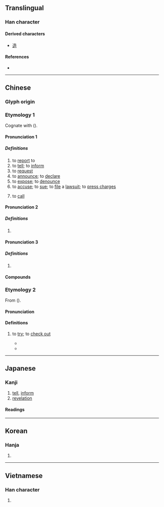 {{also|吿|吉}}
{{character info/new}}
==Translingual==
{{stroke order|strokes=7}}

===Han character===
{{Han char|rn=30|rad=口|as=04|sn=7|four=24601|canj=HGR|ids=⿱⺧口}}

====Derived characters====
* [[造]]

====References====
* {{Han ref|kx=0181.191|dkj=03381|dj=0398.040|hdz=10589.120|uh=544A|ud=21578|bh=A769|bd=42857}}

----

==Chinese==

===Glyph origin===
{{Han etym}}

===Etymology 1===
{{zh-forms|t2=吿}}
Cognate with {{cog|th|กล่าว||to say; to declare}} ({{zh-ref|Schuessler, 2007}}).

====Pronunciation 1====
{{zh-pron
|m=gào
|m-s=gao4
|c=gou3
|c-t=
|g=
|h=pfs=ko
|j=
|md=gó̤
|mn=kò/qz:kò͘
|mn-t=
|w=2kau
|x=
|mc=1
|oc=1
|ma=y
|cat=v
}}

=====Definitions=====
{{zh-hanzi}}

# to [[report]] to
# to [[tell]]; to [[inform]]
# to [[request]]
# to [[announce]]; to [[declare]]
# to [[expose]]; to [[denounce]]
# to [[accuse]]; to [[sue]]; to [[file]] a [[lawsuit]]; to [[press charges]]
# {{lb|zh|Min Dong}} to [[call]]

====Pronunciation 2====
{{zh-pron
|m=gào,gù,1nb=standard in Mainland and Taiwan,2nb=literary variant
|c=guk1,gou3
|h=pfs=ko
|mn=xm,zz,tw:kò/qz:kò͘
|dial=n
|mc=2
|oc=2
|ma=y
|cat=v
}}

=====Definitions=====
{{zh-hanzi}}

# {{zh-only|忠告}}

====Pronunciation 3====
{{zh-pron
|m=gào,gù,1nb=standard in Mainland,2nb=standard in Taiwan,2nc=literary variant in Mainland
|c=guk1
|dial=n
|mc=2
|oc=2
|ma=y
|cat=v
}}

=====Definitions=====
{{zh-hanzi}}

# {{zh-only|告朔}}

====Compounds====
{{zh-der|告訴|告白|廣告|告誡|告人|不敢告勞|催告書|告坐|告絕|告竣|報告書|不告不理|大工告成|店面廣告|分類廣告|告廟|告饒|告天拜斗|告喪帖|宣告死亡|布告欄|告舌|告終養|告貸|告知義務|廣告顏料|告朔餼羊|告喪|告狀本|公告現值|告戒|函告|奉告|告便|告訴乃論|告知|小報告|哀告|告一段落|告珠玉|安民告示|告冤|告託|密告|告警|告陰狀|乞哀告憐|告急文書|奔走相告|告喻|告訐|予告|廣告節目|上告|原告|告官|忠告|告捷|告老還鄉|告茶|告密人|大功告成|布告牌|廣告費|廣告詞|廣告活動|廣告函件|告罄|告稟|廣告人|告狀|廣告媒體|勸告|告慰|布告|告擾|告退|告幫|告別|告發|告罪|催告|告老打罷|實驗報告|央告|對天祝告|告誡書|告敕|告竭|上求下告|宣告|告示|告劄|官告|報告|告子|報告文學|不告而別|告勞|以實相告|告成|告饗|公示催告|告別式|告御狀|地價公告|回告|報告小說|執告|告借|告朔|做廣告|告送|告辭|告身|告貸無門|告語|告老|告終|告窆|告病|告急|告奮勇|告報|告口|告假|告理|告謊假|告解|告天|告誦|公益廣告|公告|告么|告密|不告而去|拉廣告|求親告友|死告活央|無告|沒頭告示|無門投告|投告|抗告|戶外廣告|書面報告|破產宣告|求告|放告|排告|牌告利率|無可奉告|文告|抱告|祭告|祝告|無頭告示|昭告|懸車告老|死亡宣告|放告牌|普告|申告|敷告|掛告|打廣告|熒幕廣告|啟告|打小報告|稟告|海事報告|禱告|按鈴申告|東央西告|控告|戶告人曉|警告牌|見告|遍告|預告片|網路廣告|買上告下|車廂廣告|轉告|黑驢告狀|首告|饗告|買告|請告|預告|被告|面告|電子廣告|電告|陪告|自告奮勇|長休告|警告啟事|訐告|立體廣告|通告|諄諄告戒|車體廣告|賜告|謁告|警告|論告|誣告|訃告|親告罪|頂名代告}}

===Etymology 2===
{{zh-forms|t2=吿|alt=校,較}}
From {{ltc-l|校|to check; to compare|id=2}} ({{zh-ref|Yang, 2010}}).

====Pronunciation====
{{zh-pron
|m-s=gao4
|dial=n
|cat=v
}}

====Definitions====
{{zh-hanzi}}

# {{lb|zh|Southwestern Mandarin}} to [[try]]; to [[check out]]
#* {{zh-x|卯 起 錢 來 卯 起 錢，卯 起 錢 來 告 點點||M-S|ref='''1909''', {{lang|zh|傅崇矩}}, {{lang|zh|《成都通覽·成都之詐騙·擲烏龍》}}}}
#* {{zh-x|媽 喊 快點 告 鴨兒 胃口 呢。||M-S|ref='''1982''', {{lang|zh|《四川文学》}}, issue 8, page 63}}

{{zh-cat|Elementary}}

----

==Japanese==

===Kanji===
{{ja-kanji|grade=4|rs=口04}}

# [[tell]], [[inform]]
# [[revelation]]

====Readings====
{{ja-readings
|goon=こう<かう, こく
|kanon=こう<かう, こく
|kun=つ-げる
|nanori=い
}}

----

==Korean==

===Hanja===
{{ko-hanja|hangeul=[[고]], [[곡]]|rv=go, gok|mr=ko, kok|y=ko, kok}}

# {{defn|lang=ko|sort=口04}}

----

==Vietnamese==

===Han character===
{{vi-hantu|[[cáo]], [[cáu]], [[kiếu]]|rs=口04}}

# {{defn|lang=vi|sort=口04}}